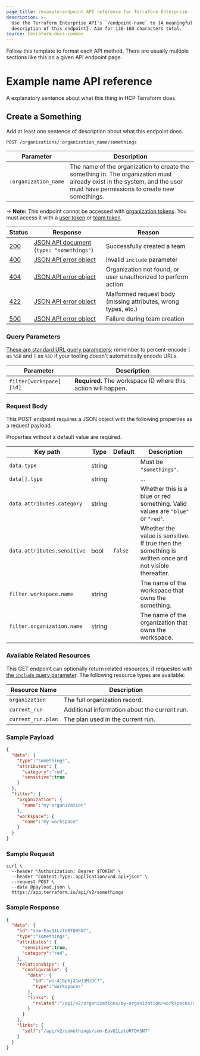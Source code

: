 ```yaml
---
page_title: /example-endpoint API reference for Terraform Enterprise
description: >-
  Use the Terraform Enterprise API's `/endpoint-name` to {A meaningful
  description of this endpoint}. Aim for 130-160 characters total.
source: terraform-docs-common
---
```


Follow this template to format each API method. There are usually multiple sections like this on a given API endpoint page.

<!-- Boilerplate link references: This entire list should be included at the top of every API page, so that the tables can use short links freely. This SHOULD be all of the status codes we use in HCP Terraform's API; if we need to add more, update the list on every page. -->

[200]: https://developer.mozilla.org/en-US/docs/Web/HTTP/Status/200

[201]: https://developer.mozilla.org/en-US/docs/Web/HTTP/Status/201

[202]: https://developer.mozilla.org/en-US/docs/Web/HTTP/Status/202

[204]: https://developer.mozilla.org/en-US/docs/Web/HTTP/Status/204

[400]: https://developer.mozilla.org/en-US/docs/Web/HTTP/Status/400

[401]: https://developer.mozilla.org/en-US/docs/Web/HTTP/Status/401

[403]: https://developer.mozilla.org/en-US/docs/Web/HTTP/Status/403

[404]: https://developer.mozilla.org/en-US/docs/Web/HTTP/Status/404

[409]: https://developer.mozilla.org/en-US/docs/Web/HTTP/Status/409

[412]: https://developer.mozilla.org/en-US/docs/Web/HTTP/Status/412

[422]: https://developer.mozilla.org/en-US/docs/Web/HTTP/Status/422

[429]: https://developer.mozilla.org/en-US/docs/Web/HTTP/Status/429

[500]: https://developer.mozilla.org/en-US/docs/Web/HTTP/Status/500

[504]: https://developer.mozilla.org/en-US/docs/Web/HTTP/Status/504

[JSON API document]: /terraform/enterprise/api-docs#json-api-documents

[JSON API error object]: http://jsonapi.org/format/#error-objects

# Example name API reference

A explanatory sentence about what this thing in HCP Terraform does. 

## Create a Something

Add at least one sentence of description about what this endpoint does. 

<!-- Header: "Verb a Noun" or "Verb Nouns." -->

`POST /organizations/:organization_name/somethings`

<!-- ^ The method and path are styled as a single code span, with global prefix (`/api/v2`) omitted and the method capitalized. -->

| Parameter            | Description                                                                                                                                                              |
| -------------------- | ------------------------------------------------------------------------------------------------------------------------------------------------------------------------ |
| `:organization_name` | The name of the organization to create the something in. The organization must already exist in the system, and the user must have permissions to create new somethings. |

<!-- ^ The list of URL path parameters goes directly below the method and path, without a header of its own. They're simpler than other parameters because they're always strings and they're always mandatory, so this table only has two columns. Prefix URL path parameter names with a colon.

If further explanation of this method is needed beyond its title, write it here, after the parameter list. -->

-> **Note:** This endpoint cannot be accessed with [organization tokens](/terraform/enterprise/users-teams-organizations/api-tokens#organization-api-tokens). You must access it with a [user token](/terraform/enterprise/users-teams-organizations/users#api-tokens) or [team token](/terraform/enterprise/users-teams-organizations/api-tokens#team-api-tokens).

<!-- ^ Include a note like the above if the endpoint CANNOT be used with a given token type. Most endpoints don't need this. -->

| Status  | Response                                     | Reason                                                         |
| ------- | -------------------------------------------- | -------------------------------------------------------------- |
| [200][] | [JSON API document][] (`type: "somethings"`) | Successfully created a team                                    |
| [400][] | [JSON API error object][]                    | Invalid `include` parameter                                    |
| [404][] | [JSON API error object][]                    | Organization not found, or user unauthorized to perform action |
| [422][] | [JSON API error object][]                    | Malformed request body (missing attributes, wrong types, etc.) |
| [500][] | [JSON API error object][]                    | Failure during team creation                                   |

<!-- ^ Include status codes even if they're plain 200/404.
If a JSON API document is returned, specify the `type`.
If the table includes links, use reference-style links to keep the table size small. The references should be included once per API page, at the very top.
 -->

### Query Parameters

[These are standard URL query parameters](/terraform/enterprise/api-docs#query-parameters); remember to percent-encode `[` as `%5B` and `]` as `%5D` if your tooling doesn't automatically encode URLs.

<!-- ^ Query parameters get their own header and boilerplate. Omit the whole section if this method takes no query parameters; we only use them for certain GET requests. -->

| Parameter               | Description                                                   |
| ----------------------- | ------------------------------------------------------------- |
| `filter[workspace][id]` | **Required.** The workspace ID where this action will happen. |

<!-- ^ This table is flexible. If we somehow end up with a case where there's a long list of parameters, in a mix of optional and required, you could add a "Required?" or "Default" column or something; likewise if there are multiple data types in play. But in the usual minimal case, keep the table minimal and style important information as strong emphasis.

Do not prefix query parameter names with a question mark. -->

### Request Body

This POST endpoint requires a JSON object with the following properties as a request payload.

Properties without a default value are required.

<!-- ^ Payload parameters go under this header and boilerplate. -->

| Key path                    | Type   | Default | Description                                                                                            |
| --------------------------- | ------ | ------- | ------------------------------------------------------------------------------------------------------ |
| `data.type`                 | string |         | Must be `"somethings"`.                                                                                |
| `data[].type`               | string |         | ... <!-- use data[].x when data is an array of objects. -->                                            |
| `data.attributes.category`  | string |         | Whether this is a blue or red something. Valid values are `"blue"` or `"red"`.                         |
| `data.attributes.sensitive` | bool   | `false` | Whether the value is sensitive. If true then the something is written once and not visible thereafter. |
| `filter.workspace.name`     | string |         | The name of the workspace that owns the something.                                                     |
| `filter.organization.name`  | string |         | The name of the organization that owns the workspace.                                                  |

<!--
- Name the paths to these object properties with dot notation, starting from the
  root of the JSON object. So, `data.attributes.category` instead of just
  `category`. Since our API format uses deeply nested structures and is finicky
  about the details, err on the side of being very explicit about where the user
  puts everything.
- Style key paths as code spans.
- Style data types as plain text.
- Style string values as code spans with interior double-quotes, to distinguish
them from unquoted values like booleans and nulls.
- If a limited number of values are valid, list them in the description.
- In the rare case where a parameter is optional but has no default, you can
  list something like "(nothing)" as the default and explain in the description.
- List the properties in the simplest order you can... but the concept of
  "simple" can be a little complex. ;) As a general guideline:
    - The first level of sorting is _importance._ This is open to interpretation,
      but at least put the type and name first.
    - The second level of sorting is _complexity._ If one of the properties is a
      huge object with a bunch of sub-properties, put it last — this lets the
      reader clear the simpler properties out of their head before dealing with
      it, without having to remember where they were in the list and without
      having to remember to pop back out of the "big sub-object" context when
      they hit the end of it.
    - The third order of sorting is _predictability,_ which basically means that
      within a group of properties of equal relative importance and complexity,
      you should probably list them alphabetically so it's easier to find a
      specific property.
-->

### Available Related Resources

<!-- Omit this subheader and section if it's not applicable. -->

This GET endpoint can optionally return related resources, if requested with [the `include` query parameter](/terraform/enterprise/api-docs#inclusion-of-related-resources). The following resource types are available:

| Resource Name      | Description                                   |
| ------------------ | --------------------------------------------- |
| `organization`     | The full organization record.                 |
| `current_run`      | Additional information about the current run. |
| `current_run.plan` | The plan used in the current run.             |

### Sample Payload

```json
{
  "data": {
    "type":"somethings",
    "attributes": {
      "category":"red",
      "sensitive":true
    }
  },
  "filter": {
    "organization": {
      "name":"my-organization"
    },
    "workspace": {
      "name":"my-workspace"
    }
  }
}
```

### Sample Request

```shell
curl \
  --header "Authorization: Bearer $TOKEN" \
  --header "Content-Type: application/vnd.api+json" \
  --request POST \
  --data @payload.json \
  https://app.terraform.io/api/v2/somethings
```

<!-- In curl examples, you can use the `$TOKEN` environment variable. If it's a GET request with query parameters, you can use double-quotes to have curl handle the URL encoding for you.

Make sure to test a query that's very nearly the same as the example, to avoid errors. -->

### Sample Response

```json
{
  "data": {
    "id":"som-EavQ1LztoRTQHSNT",
    "type":"somethings",
    "attributes": {
      "sensitive":true,
      "category":"red",
    },
    "relationships": {
      "configurable": {
        "data": {
          "id":"ws-4j8p6jX1w33MiDC7",
          "type":"workspaces"
        },
        "links": {
          "related":"/api/v2/organizations/my-organization/workspaces/my-workspace"
        }
      }
    },
    "links": {
      "self":"/api/v2/somethings/som-EavQ1LztoRTQHSNT"
    }
  }
}
```

<!-- Make sure to mangle any real IDs this might expose. -->
